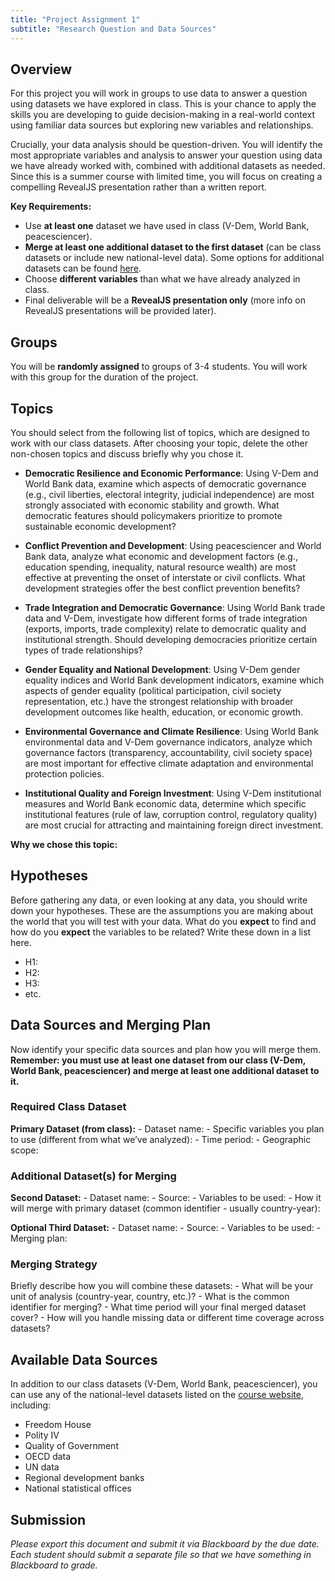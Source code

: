 ```yaml
---
title: "Project Assignment 1"
subtitle: "Research Question and Data Sources"
---
```


## Overview

For this project you will work in groups to use data to answer a question using datasets we have explored in class. This is your chance to apply the skills you are developing to guide decision-making in a real-world context using familiar data sources but exploring new variables and relationships.

Crucially, your data analysis should be question-driven. You will identify the most appropriate variables and analysis to answer your question using data we have already worked with, combined with additional datasets as needed. Since this is a summer course with limited time, you will focus on creating a compelling RevealJS presentation rather than a written report.

**Key Requirements:**

- Use **at least one** dataset we have used in class (V-Dem, World Bank, peacesciencer).
- **Merge at least one additional dataset to the first dataset** (can be class datasets or include new national-level data). Some options for additional datasets can be found [here](https://ds4all.rocks/project/project-datasets).
- Choose **different variables** than what we have already analyzed in class.
- Final deliverable will be a **RevealJS presentation only** (more info on RevealJS presentations will be provided later).

## Groups

You will be **randomly assigned** to groups of 3-4 students. You will work with this group for the duration of the project. 

## Topics

You should select from the following list of topics, which are designed to work with our class datasets. After choosing your topic, delete the other non-chosen topics and discuss briefly why you chose it.

- **Democratic Resilience and Economic Performance**: Using V-Dem and World Bank data, examine which aspects of democratic governance (e.g., civil liberties, electoral integrity, judicial independence) are most strongly associated with economic stability and growth. What democratic features should policymakers prioritize to promote sustainable economic development?

- **Conflict Prevention and Development**: Using peacesciencer and World Bank data, analyze what economic and development factors (e.g., education spending, inequality, natural resource wealth) are most effective at preventing the onset of interstate or civil conflicts. What development strategies offer the best conflict prevention benefits?

- **Trade Integration and Democratic Governance**: Using World Bank trade data and V-Dem, investigate how different forms of trade integration (exports, imports, trade complexity) relate to democratic quality and institutional strength. Should developing democracies prioritize certain types of trade relationships?

- **Gender Equality and National Development**: Using V-Dem gender equality indices and World Bank development indicators, examine which aspects of gender equality (political participation, civil society representation, etc.) have the strongest relationship with broader development outcomes like health, education, or economic growth.

- **Environmental Governance and Climate Resilience**: Using World Bank environmental data and V-Dem governance indicators, analyze which governance factors (transparency, accountability, civil society space) are most important for effective climate adaptation and environmental protection policies.

- **Institutional Quality and Foreign Investment**: Using V-Dem institutional measures and World Bank economic data, determine which specific institutional features (rule of law, corruption control, regulatory quality) are most crucial for attracting and maintaining foreign direct investment.

**Why we chose this topic:**

## Hypotheses

Before gathering any data, or even looking at any data, you should write down your hypotheses. These are the assumptions you are making about the world that you will test with your data. What do you **expect** to find and how do you **expect** the variables to be related? Write these down in a list here.

- H1: 
- H2: 
- H3:
- etc. 

## Data Sources and Merging Plan

Now identify your specific data sources and plan how you will merge them. **Remember: you must use at least one dataset from our class (V-Dem, World Bank, peacesciencer) and merge at least one additional dataset to it.**

### Required Class Dataset
**Primary Dataset (from class):**
- Dataset name:
- Specific variables you plan to use (different from what we've analyzed):
- Time period:
- Geographic scope:

### Additional Dataset(s) for Merging
**Second Dataset:**
- Dataset name:
- Source:
- Variables to be used:
- How it will merge with primary dataset (common identifier - usually country-year):

**Optional Third Dataset:**
- Dataset name:
- Source:
- Variables to be used:
- Merging plan:

### Merging Strategy
Briefly describe how you will combine these datasets:
- What will be your unit of analysis (country-year, country, etc.)?
- What is the common identifier for merging?
- What time period will your final merged dataset cover?
- How will you handle missing data or different time coverage across datasets?

## Available Data Sources

In addition to our class datasets (V-Dem, World Bank, peacesciencer), you can use any of the national-level datasets listed on the [course website](https://ds4all.rocks/project/project-datasets), including:

- Freedom House
- Polity IV
- Quality of Government
- OECD data
- UN data
- Regional development banks
- National statistical offices

## Submission

*Please export this document and submit it via Blackboard by the due date. Each student should submit a separate file so that we have something in Blackboard to grade.*
